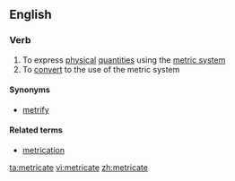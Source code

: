 ==English==

===Verb===
{{en-verb|metricat|ing}}

# To express [[physical]] [[quantity|quantities]] using the [[metric system]]
# To [[convert]] to the use of the metric system

====Synonyms====
*{{sense|jurisdictional conversion to using metric}} [[metrify]] {{qualifier|US|Canada}}

====Related terms====
*[[metrication]]

[[ta:metricate]]
[[vi:metricate]]
[[zh:metricate]]